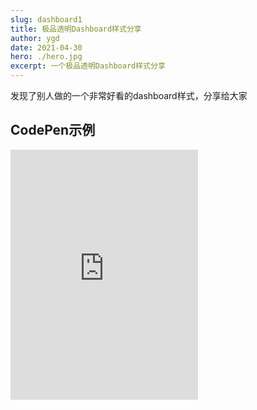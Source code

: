 ```yaml
---
slug: dashboard1
title: 极品透明Dashboard样式分享
author: ygd
date: 2021-04-30
hero: ./hero.jpg
excerpt: 一个极品透明Dashboard样式分享
---
```


发现了别人做的一个非常好看的dashboard样式，分享给大家

## CodePen示例

<iframe
  class="art-container"
  height="400"
  data-testid="ne-thirdparty-reader-iframe"
  src="https://codepen.io/favori/embed/WNjMWvb"
  frameborder="0"
  allowfullscreen=""
></iframe>
